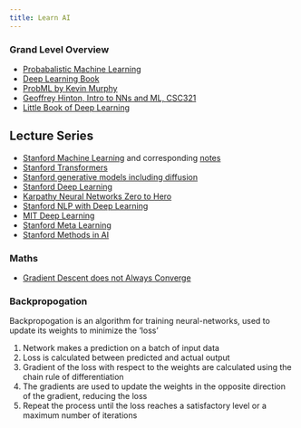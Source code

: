 ```yaml
---
title: Learn AI
---
```


### Grand Level Overview

- [Probabalistic Machine Learning](https://probml.github.io/pml-book/book1.html)
- [Deep Learning Book](https://www.deeplearningbook.org/)
- [ProbML by Kevin Murphy](https://probml.github.io/pml-book/)
- [Geoffrey Hinton, Intro to NNs and ML, CSC321](https://www.dropbox.com/scl/fi/7bzpik2hhblb431cnfe9a/hintonlecturesmerged.pdf?rlkey=r0kht5s1byqswslrt125dkope&dl=0)
- [Little Book of Deep Learning](https://fleuret.org/public/lbdl.pdf)

## Lecture Series

- [Stanford Machine Learning](https://www.youtube.com/playlist?list=PLoROMvodv4rNyWOpJg_Yh4NSqI4Z4vOYy) and corresponding [notes](https://cs229.stanford.edu/main_notes.pdf)
- [Stanford Transformers](https://www.youtube.com/playlist?list=PLoROMvodv4rNiJRchCzutFw5ItR_Z27CM)
- [Stanford generative models including diffusion](https://www.youtube.com/playlist?list=PLoROMvodv4rPOWA-omMM6STXaWW4FvJT8)
- [Stanford Deep Learning](https://www.youtube.com/playlist?list=PLoROMvodv4rOABXSygHTsbvUz4G_YQhOb)
- [Karpathy Neural Networks Zero to Hero](https://www.youtube.com/playlist?list=PLAqhIrjkxbuWI23v9cThsA9GvCAUhRvKZ)
- [Stanford NLP with Deep Learning](https://www.youtube.com/playlist?list=PLoROMvodv4rMFqRtEuo6SGjY4XbRIVRd4)
- [MIT Deep Learning](https://www.youtube.com/playlist?list=PLTZ1bhP8GBuTCqeY19TxhHyrwFiot42_U)
- [Stanford Meta Learning](https://www.youtube.com/playlist?list=PLoROMvodv4rNjRoawgt72BBNwL2V7doGI)
- [Stanford Methods in AI](https://www.youtube.com/playlist?list=PLoROMvodv4rO1NB9TD4iUZ3qghGEGtqNX)

### Maths

- [Gradient Descent does not Always Converge](https://twitter.com/gabrielpeyre/status/1750760482028519635)


### Backpropogation

Backpropogation is an algorithm for training neural-networks, used to update its weights to minimize the 'loss'

1. Network makes a prediction on a batch of input data
2. Loss is calculated between predicted and actual output
3. Gradient of the loss with respect to the weights are calculated using the chain rule of differentiation
4. The gradients are used to update the weights in the opposite direction of the gradient, reducing the loss
5. Repeat the process until the loss reaches a satisfactory level or a maximum number of iterations


